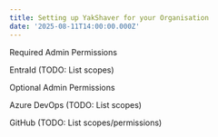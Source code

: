 ```yaml
---
title: Setting up YakShaver for your Organisation
date: '2025-08-11T14:00:00.000Z'
---
```


Required Admin Permissions

EntraId (TODO: List scopes)

Optional Admin Permissions

Azure DevOps (TODO: List scopes)

GitHub (TODO: List scopes/permissions)

<Youtube thumbnail="https://img.youtube.com/vi/dxZGcqpSXFQ/maxresdefault.jpg" externalVideoLink="https://www.youtube.com/embed/dxZGcqpSXFQ" />
